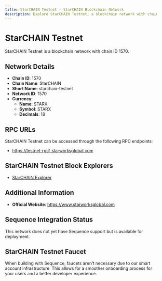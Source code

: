 ```yaml
--- 
title: StarCHAIN Testnet - StarCHAIN Blockchain Network
description: Explore StarCHAIN Testnet, a blockchain network with chain ID 1570. Learn about its native currency, STARX, and how to interact with the network.
---
```


# StarCHAIN Testnet

StarCHAIN Testnet is a blockchain network with chain ID 1570.

## Network Details

- **Chain ID**: 1570
- **Chain Name**: StarCHAIN
- **Short Name**: starchain-testnet
- **Network ID**: 1570
- **Currency**: 
  - **Name**: STARX
  - **Symbol**: STARX
  - **Decimals**: 18

## RPC URLs

StarCHAIN Testnet can be accessed through the following RPC endpoints:

- https://testnet-rpc1.starworksglobal.com

## StarCHAIN Testnet Block Explorers

- [StarCHAIN Explorer](https://testnet.starchainscan.io)

## Additional Information

- **Official Website**: https://www.starworksglobal.com

## Sequence Integration Status

This network does not yet have Sequence support but is available for deployment.

## StarCHAIN Testnet Faucet

When building with Sequence, faucets aren't necessary due to our smart account infrastructure. This allows for a smoother onboarding process for your users and a better developer experience.
